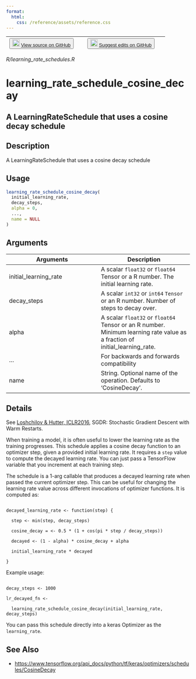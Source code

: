 ```yaml
---
format:
  html:
    css: /reference/assets/reference.css
---
```


| <button class="button"> ![](/reference/assets/GitHub-Mark-32px.png){width="20"} [View source on GitHub](https://github.com/rstudio/keras//blob/main/R/learning_rate_schedules.R) </button> | <button class="button"> ![](/reference/assets/GitHub-Mark-32px.png){width="20"} [Suggest edits on GitHub](https://github.com/rstudio/keras//edit/main/R/learning_rate_schedules.R) </button> |
|:------------------------------:|:--------------------------------------:|

*R/learning_rate_schedules.R*

# learning_rate_schedule_cosine_decay

## A LearningRateSchedule that uses a cosine decay schedule

## Description
A LearningRateSchedule that uses a cosine decay schedule 


## Usage
```r
learning_rate_schedule_cosine_decay( 
  initial_learning_rate, 
  decay_steps, 
  alpha = 0, 
  ..., 
  name = NULL 
) 
```

## Arguments
|Arguments|Description|
|---|---|
| initial_learning_rate | A scalar `float32` or `float64` Tensor or a R number. The initial learning rate. |
| decay_steps | A scalar `int32` or `int64` `Tensor` or an R number. Number of steps to decay over. |
| alpha | A scalar `float32` or `float64` Tensor or an R number. Minimum learning rate value as a fraction of initial_learning_rate. |
| ... | For backwards and forwards compatibility |
| name | String. Optional name of the operation.  Defaults to 'CosineDecay'. |

## Details

See [Loshchilov & Hutter, ICLR2016](https://arxiv.org/abs/1608.03983), SGDR: Stochastic Gradient Descent with Warm Restarts. 

When training a model, it is often useful to lower the learning rate as the training progresses. This schedule applies a cosine decay function to an optimizer step, given a provided initial learning rate. It requires a `step` value to compute the decayed learning rate. You can just pass a TensorFlow variable that you increment at each training step. 

The schedule is a 1-arg callable that produces a decayed learning rate when passed the current optimizer step. This can be useful for changing the learning rate value across different invocations of optimizer functions. It is computed as: 

```

decayed_learning_rate <- function(step) { 

  step <- min(step, decay_steps) 

  cosine_decay = <- 0.5 * (1 + cos(pi * step / decay_steps)) 

  decayed <- (1 - alpha) * cosine_decay + alpha 

  initial_learning_rate * decayed 

} 

```

Example usage: 

```

decay_steps <- 1000 

lr_decayed_fn <- 

  learning_rate_schedule_cosine_decay(initial_learning_rate, decay_steps) 

```

You can pass this schedule directly into a keras Optimizer as the `learning_rate`. 





## See Also
- [https://www.tensorflow.org/api_docs/python/tf/keras/optimizers/schedules/CosineDecay](https://www.tensorflow.org/api_docs/python/tf/keras/optimizers/schedules/CosineDecay)

